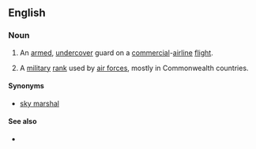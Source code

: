 {{also|Air Marshal}}
==English==
{{wikipedia}}

===Noun===
{{en-noun|head=[[air]] [[marshal]]}}

# {{US|law enforcement}} An [[armed]], [[undercover]] guard on a [[commercial]]-[[airline]] [[flight]].
# {{military}} A [[military]] [[rank]] used by [[air force]]s, mostly in Commonwealth countries.

====Synonyms====
* {{sense|law enforcement}} [[sky marshal]]

====See also====
* {{sense|law enforcement}} {{pedia|Federal Air Marshal Service}}
